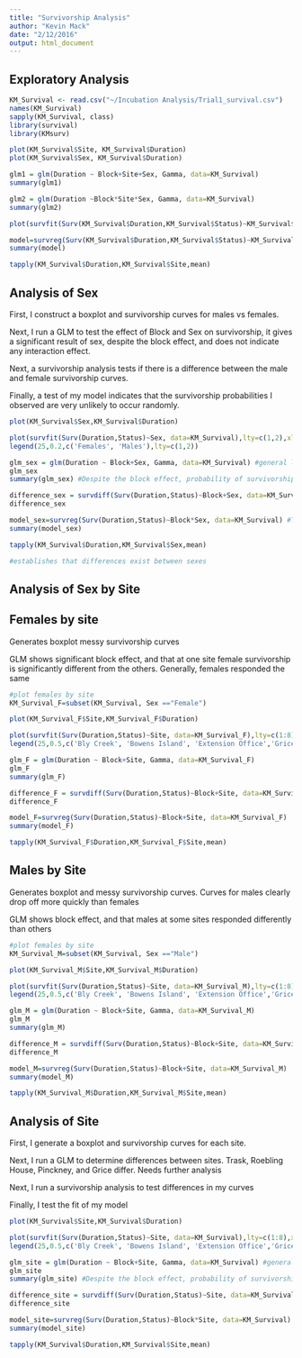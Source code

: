 ```yaml
---
title: "Survivorship Analysis"
author: "Kevin Mack"
date: "2/12/2016"
output: html_document
---
```

Exploratory Analysis
--


```r
KM_Survival <- read.csv("~/Incubation Analysis/Trial1_survival.csv")
names(KM_Survival)
sapply(KM_Survival, class)
library(survival)
library(KMsurv)

plot(KM_Survival$Site, KM_Survival$Duration)
plot(KM_Survival$Sex, KM_Survival$Duration)

glm1 = glm(Duration ~ Block+Site+Sex, Gamma, data=KM_Survival)
summary(glm1)

glm2 = glm(Duration ~Block*Site*Sex, Gamma, data=KM_Survival)
summary(glm2)

plot(survfit(Surv(KM_Survival$Duration,KM_Survival$Status)~KM_Survival$Block+KM_Survival$Site+KM_Survival$Sex), conf.int='none', lty=c(1:8), col = 'blue', xlab ='Time (hours)', ylab = 'Survival Probability')

model=survreg(Surv(KM_Survival$Duration,KM_Survival$Status)~KM_Survival$Block+KM_Survival$Site+KM_Survival$Sex)
summary(model)

tapply(KM_Survival$Duration,KM_Survival$Site,mean)

```

Analysis of Sex
--

First, I construct a boxplot and survivorship curves for males vs females. 

Next, I run a GLM to test the effect of Block and Sex on survivorship, it gives a significant result of sex, despite the block effect, and does not indicate any interaction effect. 

Next, a survivorship analysis tests if there is a difference between the male and female survivorship curves. 

Finally, a test of my model indicates that the survivorship probabilities I observed are very unlikely to occur randomly.

```r
plot(KM_Survival$Sex,KM_Survival$Duration)

plot(survfit(Surv(Duration,Status)~Sex, data=KM_Survival),lty=c(1,2),xlab ='Time (hours)', ylab = 'Survival Probability')
legend(25,0.2,c('Females', 'Males'),lty=c(1,2))

glm_sex = glm(Duration ~ Block+Sex, Gamma, data=KM_Survival) #general linear model
glm_sex
summary(glm_sex) #Despite the block effect, probability of survivorship differs significantly by sex. There is no interaction between sex and block.

difference_sex = survdiff(Surv(Duration,Status)~Block+Sex, data=KM_Survival) #tests if there is a difference between survival curves
difference_sex

model_sex=survreg(Surv(Duration,Status)~Block*Sex, data=KM_Survival) #Tests the fit of my model
summary(model_sex)

tapply(KM_Survival$Duration,KM_Survival$Sex,mean)

#establishes that differences exist between sexes
```

Analysis of Sex by Site
--
Females by site
-
Generates boxplot messy survivorship curves

GLM shows significant block effect, and that at one site female survivorship is significantly different from the others. Generally, females responded the same

```r
#plot females by site
KM_Survival_F=subset(KM_Survival, Sex =="Female")

plot(KM_Survival_F$Site,KM_Survival_F$Duration)

plot(survfit(Surv(Duration,Status)~Site, data=KM_Survival_F),lty=c(1:8),xlab ='Time (hours)', ylab = 'Survival Probability')
legend(25,0.5,c('Bly Creek', 'Bowens Island', 'Extension Office','Grice','Pinckney','Roebling House','Town Creek', 'Trask'),lty=c(1,8))

glm_F = glm(Duration ~ Block+Site, Gamma, data=KM_Survival_F) 
glm_F
summary(glm_F)

difference_F = survdiff(Surv(Duration,Status)~Block+Site, data=KM_Survival_F) 
difference_F

model_F=survreg(Surv(Duration,Status)~Block+Site, data=KM_Survival_F) 
summary(model_F)

tapply(KM_Survival_F$Duration,KM_Survival_F$Site,mean)


```

Males by Site
-
Generates boxplot and messy survivorship curves. Curves for males clearly drop off more quickly than females

GLM shows block effect, and that males at some sites responded differently than others

```r
#plot females by site
KM_Survival_M=subset(KM_Survival, Sex =="Male")

plot(KM_Survival_M$Site,KM_Survival_M$Duration)

plot(survfit(Surv(Duration,Status)~Site, data=KM_Survival_M),lty=c(1:8),xlab ='Time (hours)', ylab = 'Survival Probability')
legend(25,0.5,c('Bly Creek', 'Bowens Island', 'Extension Office','Grice','Pinckney','Roebling House','Town Creek', 'Trask'),lty=c(1,8))

glm_M = glm(Duration ~ Block+Site, Gamma, data=KM_Survival_M) 
glm_M
summary(glm_M)

difference_M = survdiff(Surv(Duration,Status)~Block+Site, data=KM_Survival_M) 
difference_M

model_M=survreg(Surv(Duration,Status)~Block+Site, data=KM_Survival_M) 
summary(model_M)

tapply(KM_Survival_M$Duration,KM_Survival_M$Site,mean)
```

Analysis of Site
--
First, I generate a boxplot and survivorship curves for each site. 

Next, I run a GLM to determine differences between sites. Trask, Roebling House, Pinckney, and Grice differ. Needs further analysis

Next, I run a survivorship analysis to test differences in my curves

Finally, I test the fit of my model

```r
plot(KM_Survival$Site,KM_Survival$Duration)

plot(survfit(Surv(Duration,Status)~Site, data=KM_Survival),lty=c(1:8),xlab ='Time (hours)', ylab = 'Survival Probability')
legend(25,0.5,c('Bly Creek', 'Bowens Island', 'Extension Office','Grice','Pinckney','Roebling House','Town Creek', 'Trask'),lty=c(1,8))

glm_site = glm(Duration ~ Block+Site, Gamma, data=KM_Survival) #general linear model
glm_site
summary(glm_site) #Despite the block effect, probability of survivorship differs significantly but only in certian sites?. 

difference_site = survdiff(Surv(Duration,Status)~Site, data=KM_Survival) #tests if there is a difference between survival curves
difference_site

model_site=survreg(Surv(Duration,Status)~Block*Site, data=KM_Survival) #Tests the fit of my model
summary(model_site)

tapply(KM_Survival$Duration,KM_Survival$Site,mean)

```




